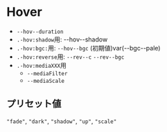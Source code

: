 
# Hover

- `--hov--duration`
- `.-hov:shadow`用: --hov--shadow
- `.-hov:bgc:`用: `--hov--bgc` (初期値)var(--bgc--pale)
- `.-hov:reverse`用: `--rev--c` `--rev--bgc`
- `.-hov:mediaXXX`用
	- `--mediaFilter`
	- `--mediaScale`



## プリセット値

`"fade"`, `"dark"`, `"shadow"`, `"up"`, `"scale"`
